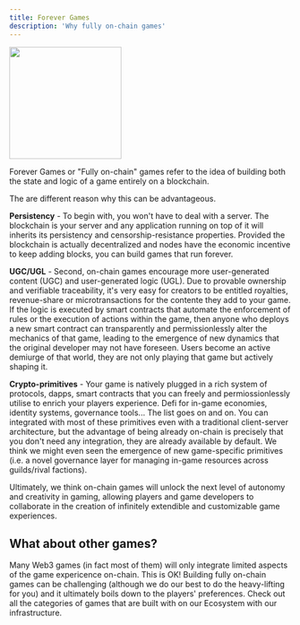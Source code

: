 ```yaml
---
title: Forever Games
description: 'Why fully on-chain games'
---
```


<img height="200" src="/images/space_wanderer.png" />

Forever Games or "Fully on-chain" games refer to the idea of building both the state and logic of a game entirely on a blockchain. 
>
The are different reason why this can be advantageous.


**Persistency** - To begin with, you won't have to deal with a server. The blockchain is your server and any application running on top of it will inherits its persistency and censorship-resistance properties. Provided the blockchain is actually decentralized and nodes have the economic incentive to keep adding blocks, you can build games that run forever. 

**UGC/UGL** - Second, on-chain games encourage more user-generated content (UGC) and user-generated logic (UGL). Due to provable ownership and verifiable traceability, it's very easy for creators to be entitled royalties, revenue-share or microtransactions for the contente they add to your game. If the logic is executed by smart contracts that automate the enforcement of rules or the execution of actions within the game, then anyone who deploys a new smart contract can transparently and permissionlessly alter the mechanics of that game, leading to the emergence of new dynamics that the original developer may not have foreseen. Users become an active demiurge of that world, they are not only playing that game but actively shaping it.

**Crypto-primitives** - Your game is natively plugged in a rich system of protocols, dapps, smart contracts that you can freely and permiossionlessly utilise to enrich your players experience. Defi for in-game economies, identity systems, governance tools... The list goes on and on. You can integrated with most of these primitives even with a traditional client-server architecture, but the advantage of being already on-chain is precisely that you don't need any integration, they are already available by default. We think we might even seen the emergence of new game-specific primitives (i.e. a novel governance layer for managing in-game resources across guilds/rival factions).

Ultimately, we think on-chain games will unlock the next level of autonomy and creativity in gaming, allowing players and game developers to collaborate in the creation of infinitely extendible and customizable game experiences. 

## What about other games?

Many Web3 games (in fact most of them) will only integrate limited aspects of the game expericence on-chain. This is OK! 
Building fully on-chain games can be challenging (although we do our best to do the heavy-lifting for you) and it ultimately boils down to the players' preferences. Check out all the categories of games that are built with on our Ecosystem with our infrastructure.

